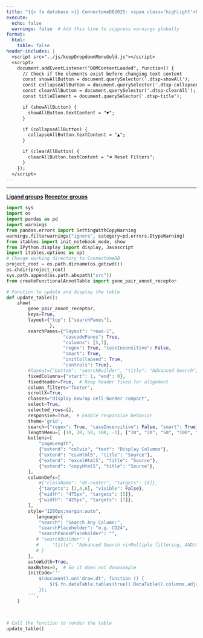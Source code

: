 ```yaml
---
title: "{{< fa database >}} ConnectomeDB2025: <span class='highlight'>Receptor Lineage Annotations for LR Pairs</span>"
execute:
  echo: false
  warnings: false  # Add this line to suppress warnings globally
format:
  html:
    table: false
header-includes: |
  <script src="../js/keepDropdownMenuGold.js"></script>
  <script>
    document.addEventListener("DOMContentLoaded", function() {
      // Check if the elements exist before changing text content
      const showAllButton = document.querySelector('.dtsp-showAll');
      const collapseAllButton = document.querySelector('.dtsp-collapseAll');
      const clearAllButton = document.querySelector('.dtsp-clearAll');
      const titleElement = document.querySelector('.dtsp-title');

      if (showAllButton) {
        showAllButton.textContent = "▼";
      }

      if (collapseAllButton) {
        collapseAllButton.textContent = "▲";
      }

      if (clearAllButton) {
        clearAllButton.textContent = "⌫ Reset Filters";
      }
    });
  </script>
---
```


***

::: {.d-flex .justify-content-center .align-items-center .my-0}

[**Ligand groups**](ligand_group.qmd){.btn .btn-outline-primary .btn role="button" data-toggle="tooltip" title="Click for Relevant Pathways" } 
[**Receptor groups**](){.btn .btn-outline-primary .btn .active role="button" aria-disabled="true" data-toggle="tooltip" title="Currently selected"}


:::
			
```{=html}
<style>
/* Target the first search pane */
.dtsp-searchPane:first-child::before {
    content: "Receptor Symbol and Aliases";
    font-weight: bold;
}

/* Target the second search pane */
.dtsp-searchPane:nth-child(2)::before {
    content: "Receptor group";
    font-weight: bold;
}
/* Target the third search pane */
.dtsp-searchPane:nth-child(3)::before {
    content: "Receptor group";
    font-weight: bold;
}



</style>
```



```python
import sys
import os
import pandas as pd
import warnings
from pandas.errors import SettingWithCopyWarning
warnings.filterwarnings("ignore", category=pd.errors.DtypeWarning)
from itables import init_notebook_mode, show
from IPython.display import display, Javascript
import itables.options as opt
# Change working directory to ConnectomeDB
project_root = os.path.dirname(os.getcwd())
os.chdir(project_root)
sys.path.append(os.path.abspath("src"))
from createFunctionalAnnotTable import gene_pair_annot_receptor

# Function to update and display the table
def update_table():
    show(
        gene_pair_annot_receptor,
        keys=True,
        layout={"top": ["searchPanes"],
                },
        searchPanes={"layout": "rows-1", 
                     "cascadePanes": True, 
                     "columns": [5,7], 
                     "regex": True, "caseInsensitive": False, 
                     "smart": True, 
                     "initCollapsed": True, 
                     "controls": True},
        #layout={"bottom": "searchBuilder", "title": "Advanced Search"},
        fixedColumns={"start": 1, "end": 0},
        fixedHeader=True,  # Keep header fixed for alignment
        column_filters="footer", 
        scrollX=True,
        classes="display nowrap cell-border compact",
        select=True,
        selected_rows=[],
        responsive=True,  # Enable responsive behavior
        theme='grid',
        search={"regex": True, "caseInsensitive": False, "smart": True},
        lengthMenu=[ [10, 20, 50, 100, -1], ["10", "20", "50", "100", "All"] ],
        buttons=[
            "pageLength",  
            {"extend": "colvis", "text": "Display Columns"},
            {"extend": "csvHtml5", "title": "Source"},
            {"extend": "excelHtml5", "title": "Source"},
            {"extend": "copyHtml5", "title": "Source"},
        ],
        columnDefs=[
            #{"className": "dt-center", "targets": [6]}, 
            {"targets": [2,4,6], "visible": False}, 
            {"width": "475px", "targets": [5]},
            {"width": "425px", "targets": [7]},
        ],
        style="1200px;margin:auto",
           language={
            "search": "Search Any Column:",
            "searchPlaceholder": "e.g. CD24",
            "searchPanesPlaceholder": "",
           # "searchBuilder": {
           #     "title": "Advanced Search <i>Multiple filtering, AND/OR condition</i>" 
           # }
        }, 
        autoWidth=True,
        maxBytes=0,  # So it does not downsample
        initCode='''
            $(document).on('draw.dt', function () {
                $($.fn.dataTable.tables(true)).DataTable().columns.adjust();
            });
        ''',
    )
      
      

# Call the function to render the table
update_table()
```
